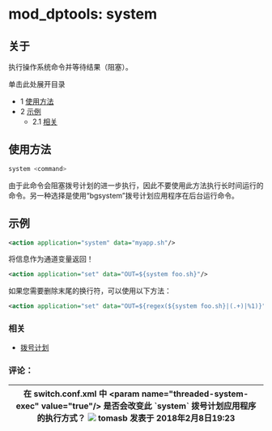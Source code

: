 # mod_dptools: system

## 关于

执行操作系统命令并等待结果（阻塞）。

单击此处展开目录

* 1 [使用方法](#usage)
* 2 [示例](#example)  
   * 2.1 [相关](#see-also)

## 使用方法

```bash
system <command>
```

由于此命令会阻塞拨号计划的进一步执行，因此不要使用此方法执行长时间运行的命令。另一种选择是使用“bgsystem”拨号计划应用程序在后台运行命令。

## 示例

```xml
<action application="system" data="myapp.sh"/>
```

将信息作为通道变量返回！

```xml
<action application="set" data="OUT=${system foo.sh}"/>
```

如果您需要删除末尾的换行符，可以使用以下方法：

```xml
<action application="set" data="OUT=${regex(${system foo.sh}|(.+)|%1)}"/>
```

### 相关

* [拨号计划](../../Dialplan/index.mdx#0-about)

### 评论：

| 在 switch.conf.xml 中 &lt;param name="threaded-system-exec" value="true"/> 是否会改变此 \`system\` 拨号计划应用程序的执行方式？ ![](/images/icons/contenttypes/comment_16.png) tomasb 发表于 2018年2月8日19:23 |
| ---------------------------------------------------------------------------------------------------------------------------------------------------------------------------------------------------------------------------------------------------- |